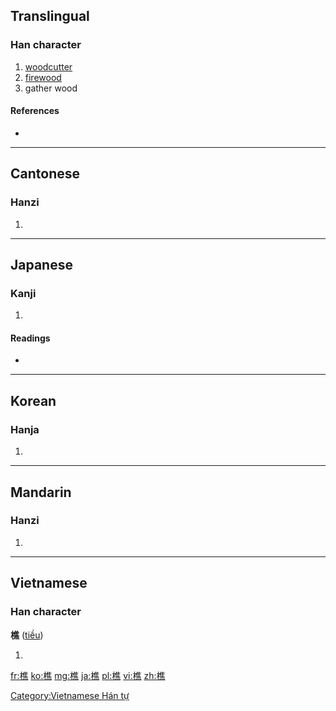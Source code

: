 ==Translingual==

===Han character===
{{Han char|rn=75|rad=木|as=12|sn=16|four=4093<sub>1</sub>|canj=木人土火 (DOGF)}}

# [[woodcutter]]
# [[firewood]]
# gather wood

====References====
* {{Han ref|kx=0551.220|dkj=15489|dj=0939.240|hdz=21293.070|uh=6A35|ud=27189|bh=BEF6|bd=48886}}

----

==Cantonese==

===Hanzi===
{{yue-hanzi|jyut=|y=chiu4}}

# {{defn|lang=yue|sort=木12}}

----

==Japanese==

===Kanji===
{{ja-kanji|grade=|rs=木12}}

# {{defn|lang=ja|sort=木12}}

====Readings====
* {{ja-readings|on=[[しょう]] (shō)|kun=[[きこる]] (kikoru), [[きこり]] (kikori)}}

----

==Korean==

===Hanja===
{{ko-hanja|hangeul=초|eumhun=|rv=cho|mr=ch'o|y=cho}}

# {{defn|lang=ko|sort=木12}}

----

==Mandarin==

===Hanzi===
{{cmn-hanzi|pin=[[qiáo]] ([[qiao2]])|wg=ch'iao<sup>2</sup>}}

# {{defn|lang=cmn|sort=木12}}

----

==Vietnamese==

===Han character===
'''樵''' ([[tiều]])

# {{defn|vi}}

[[Category:Vietnamese Hán tự]]

[[fr:樵]]
[[ko:樵]]
[[mg:樵]]
[[ja:樵]]
[[pl:樵]]
[[vi:樵]]
[[zh:樵]]